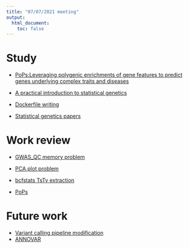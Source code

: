 ```yaml
---
title: "07/07/2021 meeting"
output:
  html_document:
    toc: false
---
```


# Study

  * [PoPs:Leveraging polygenic enrichments of gene features to predict genes underlying complex traits and diseases](https://doi.org/10.1101/2020.09.08.20190561)

  * [A practical introduction to statistical genetics](https://rawgit.com/uqrmaie1/statgen_equations/master/statgen_equations.html)

  * [Dockerfile writing](https://github.com/cumc/bioworkflows/blob/master/GWAS/lmm.dockerfile)

  * [Statistical genetics papers](http://statgen.us/lab-wiki/learning_center/statgen-papers#introductory)

# Work review

  * [GWAS_QC memory problem](https://github.com/UxxUnet/prototype/blob/main/GWAS_QC_Rmem.ipynb)

  * [PCA plot problem](https://github.com/UxxUnet/prototype/blob/main/PCA_plot_problem.ipynb)

  * [bcfstats TsTv extraction](https://github.com/UxxUnet/prototype/blob/main/bcfstatsextract.ipynb)

  * [PoPs](https://github.com/UxxUnet/prototype/blob/main/bcfstatsextract.ipynb)

# Future work

  * [Variant calling pipeline modification](https://github.com/cumc/bioworkflows/blob/master/variant-calling/gatk_joint_calling.ipynb)   
  * [ANNOVAR](https://annovar.openbioinformatics.org/en/latest/)